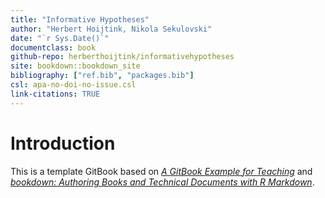 ```yaml
--- 
title: "Informative Hypotheses"
author: "Herbert Hoijtink, Nikola Sekulovski"
date: "`r Sys.Date()`"
documentclass: book
github-repo: herberthoijtink/informativehypotheses
site: bookdown::bookdown_site
bibliography: ["ref.bib", "packages.bib"]
csl: apa-no-doi-no-issue.csl
link-citations: TRUE
---
```


# Introduction

This is a template GitBook based on [*A GitBook Example for Teaching*](https://cjvanlissa.github.io/gitbook-demo/) and [*bookdown: Authoring Books and Technical Documents with R Markdown*](https://bookdown.org/yihui/bookdown/).



